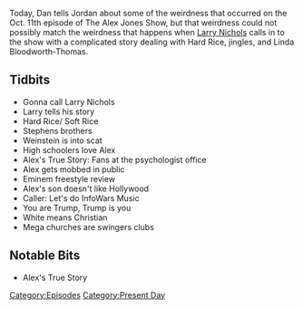 {{DEFAULTSORT:
    #_EPISODE_0091:October 11, 2017
}}{{Episode
    | title           = October 11, 2017
    | caption         = Listen to this episode on [https://knowledgefight.libsyn.com/knowledge-fight-october-11-2017 Libsyn] [https://open.spotify.com/episode/6R314hIc5jdWkeBi5OypMc Spotify], Read the [[Transcript/91: October 11, 2017|Unofficial Transcript]]
    | episodeNumber   = 91
    | length          = 01:21:00
    | airDate         = October 16, 2017
    | coverageDate    = October 11, 2017
    | episodeType     = [[:Category:Present Day|Present Day]]
    | appearance      = [[Larry Nichols]]
    | beverage        = Arizona Prescription Energy
    | previousEpisode = [[90: October 10, 2017]]
    | nextEpisode     = [[92: October 13 & 16, 2017]]
}}

{{Stub}}

Today, Dan tells Jordan about some of the weirdness that occurred on the Oct. 11th episode of The Alex Jones Show, but that weirdness could not possibly match the weirdness that happens when [[Larry Nichols]] calls in to the show with a complicated story dealing with Hard Rice, jingles, and Linda Bloodworth-Thomas.

==Tidbits==

*Gonna call Larry Nichols
*Larry tells his story
*Hard Rice/ Soft Rice
*Stephens brothers
*Weinstein is into scat
*High schoolers love Alex
*Alex's True Story: Fans at the psychologist office
*Alex gets mobbed in public
*Eminem freestyle review
*Alex's son doesn't like Hollywood
*Caller: Let's do InfoWars Music
*You are Trump, Trump is you
*White means Christian
*Mega churches are swingers clubs

==Notable Bits==

*Alex's True Story

[[Category:Episodes]]
[[Category:Present Day]]
